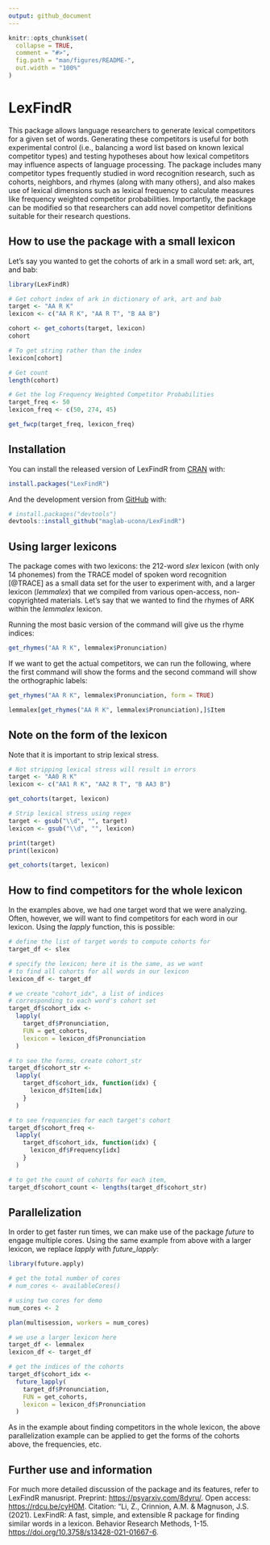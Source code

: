 ```yaml
---
output: github_document
---
```


<!-- README.md is generated from README.Rmd. Please edit that file -->

```r
knitr::opts_chunk$set(
  collapse = TRUE,
  comment = "#>",
  fig.path = "man/figures/README-",
  out.width = "100%"
)
```

# LexFindR

<!-- badges: start -->

<!-- badges: end -->

This package allows language researchers to generate lexical competitors for a given set of words. 
Generating these competitors is useful for both experimental control (i.e., balancing a word list
based on known lexical competitor types) and testing hypotheses about how lexical competitors may
influence aspects of language processing. The package includes many competitor types frequently 
studied in word recognition research, such as cohorts, neighbors, and rhymes (along with many others), 
and also makes use of lexical dimensions such as lexical frequency to calculate measures like 
frequency weighted competitor probabilities. Importantly, the package can be modified so that 
researchers can add novel competitor definitions suitable for their research questions. 

## How to use the package with a small lexicon

Let's say you wanted to get the cohorts of ark in a small word set: ark, art, and bab:

```r
library(LexFindR)

# Get cohort index of ark in dictionary of ark, art and bab
target <- "AA R K"
lexicon <- c("AA R K", "AA R T", "B AA B")

cohort <- get_cohorts(target, lexicon)
cohort

# To get string rather than the index
lexicon[cohort]

# Get count
length(cohort)

# Get the log Frequency Weighted Competitor Probabilities
target_freq <- 50
lexicon_freq <- c(50, 274, 45)

get_fwcp(target_freq, lexicon_freq)
```

## Installation

You can install the released version of LexFindR from [CRAN](https://CRAN.R-project.org) with:

``` r
install.packages("LexFindR")
```

And the development version from [GitHub](https://github.com/) with:

``` r
# install.packages("devtools")
devtools::install_github("maglab-uconn/LexFindR")
```

## Using larger lexicons

The package comes with two lexicons: the 212-word *slex* lexicon (with only 14 phonemes) from the TRACE model of spoken word recognition [@TRACE] as a small data set for the user to experiment with, and a larger lexicon (*lemmalex*) that we compiled from various open-access, non-copyrighted materials. Let's say that we wanted to find the rhymes of ARK within the *lemmalex* lexicon. 

Running the most basic version of the command will give us the rhyme indices:

```r
get_rhymes("AA R K", lemmalex$Pronunciation)
```

If we want to get the actual competitors, we can run the following, where the first command will show the forms and the second command will show the orthographic labels:

```r
get_rhymes("AA R K", lemmalex$Pronunciation, form = TRUE)

lemmalex[get_rhymes("AA R K", lemmalex$Pronunciation),]$Item
```

## Note on the form of the lexicon

Note that it is important to strip lexical stress.
```r
# Not stripping lexical stress will result in errors
target <- "AA0 R K"
lexicon <- c("AA1 R K", "AA2 R T", "B AA3 B")

get_cohorts(target, lexicon)

# Strip lexical stress using regex
target <- gsub("\\d", "", target)
lexicon <- gsub("\\d", "", lexicon)

print(target)
print(lexicon)

get_cohorts(target, lexicon)
```

## How to find competitors for the whole lexicon

In the examples above, we had one target word that we were analyzing. Often, however, we will want to find competitors for each word in our lexicon. Using the *lapply* function, this is possible:
```r

# define the list of target words to compute cohorts for
target_df <- slex

# specify the lexicon; here it is the same, as we want 
# to find all cohorts for all words in our lexicon
lexicon_df <- target_df

# we create "cohort_idx", a list of indices
# corresponding to each word's cohort set
target_df$cohort_idx <-
  lapply(
    target_df$Pronunciation,
    FUN = get_cohorts,
    lexicon = lexicon_df$Pronunciation
  )

# to see the forms, create cohort_str
target_df$cohort_str <- 
  lapply(
    target_df$cohort_idx, function(idx) {
      lexicon_df$Item[idx]
    }
  )

# to see frequencies for each target's cohort
target_df$cohort_freq <- 
  lapply(
    target_df$cohort_idx, function(idx) {
      lexicon_df$Frequency[idx]
    }
  )

# to get the count of cohorts for each item,
target_df$cohort_count <- lengths(target_df$cohort_str)
```

## Parallelization

In order to get faster run times, we can make use of the package *future* to engage multiple cores. Using the same example from above with a larger lexicon, we replace *lapply* with *future_lapply*:

```r

library(future.apply)

# get the total number of cores
# num_cores <- availableCores()

# using two cores for demo
num_cores <- 2

plan(multisession, workers = num_cores)

# we use a larger lexicon here
target_df <- lemmalex
lexicon_df <- target_df

# get the indices of the cohorts
target_df$cohort_idx <-
  future_lapply(
    target_df$Pronunciation,
    FUN = get_cohorts,
    lexicon = lexicon_df$Pronunciation
  )
```

As in the example about finding competitors in the whole lexicon, the above parallelization example can be applied to get the forms of the cohorts above, the frequencies, etc. 

## Further use and information

For much more detailed discussion of the package and its features, refer to LexFindR manusript. Preprint: <https://psyarxiv.com/8dyru/>. Open access: <https://rdcu.be/cyH0M>. Citation: "Li, Z., Crinnion, A.M. & Magnuson, J.S. (2021). LexFindR: A fast, simple, and extensible R package for finding similar words in a lexicon. Behavior Research Methods, 1-15. <https://doi.org/10.3758/s13428-021-01667-6>.
